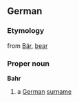 ==German==
===Etymology===
from [[Bär]], [[bear]]
===Proper noun===
'''Bahr'''
# a [[German]] [[surname]]